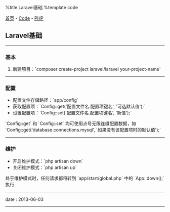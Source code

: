 %title Laravel基础
%template code

[[../../index|首页]] - [[../index|Code]] - [[index|PHP]]
==Laravel基础==
----
===基本===

# 新建项目：`composer create-project laravel/laravel your-project-name`
----
===配置===

* 配置文件存储路径：`app/config`
* 获取配置项：`Config::get('配置文件名.配置项键名', '可选默认值');`
* 设置配置项：`Config::set('配置文件名.配置项键名', '新值');`

`Config::get` 和 `Config::set` 均可使用点号无限连缀配置数据，如 `Config::get('database.connections.mysql', '如果没有该配置项时的默认值');`
----
===维护===

* 开启维护模式：`php artisan down`
* 关闭维护模式：`php artisan up`

处于维护模式时，任何请求都将转到 `app/start/global.php` 中的 `App::down();` 执行
----
<red>date</red> : 2013-06-03
----
